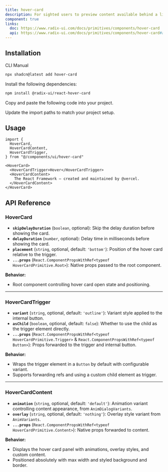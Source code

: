 ```yaml
---
title: hover-card
description: For sighted users to preview content available behind a link.
component: true
links:
  doc: https://www.radix-ui.com/docs/primitives/components/hover-card
  api: https://www.radix-ui.com/docs/primitives/components/hover-card#api-reference
---
```


<ComponentPreview name="hover-card-1" description="A hover card component" />

## Installation

<Tabs defaultValue="cli">

<TabsList>
  <TabsTrigger value="cli">CLI</TabsTrigger>
  <TabsTrigger value="manual">Manual</TabsTrigger>
</TabsList>
<TabsContent value="cli">

```bash
npx shadcn@latest add hover-card
```

</TabsContent>

<TabsContent value="manual">

<Step>Install the following dependencies:</Step>

```bash
npm install @radix-ui/react-hover-card
```

<Steps>

<Step>Copy and paste the following code into your project.</Step>

<ComponentSource name="hover-card-2" />

<Step>Update the import paths to match your project setup.</Step>

</Steps>

</TabsContent>

</Tabs>

## Usage

```tsx
import {
  HoverCard,
  HoverCardContent,
  HoverCardTrigger,
} from "@/components/ui/hover-card"
```

```tsx
<HoverCard>
  <HoverCardTrigger>Hover</HoverCardTrigger>
  <HoverCardContent>
    The React Framework – created and maintained by @vercel.
  </HoverCardContent>
</HoverCard>
```

## API Reference

### **HoverCard**

* **`skipDelayDuration`** (`boolean`, optional): Skip the delay duration before showing the card.
* **`delayDuration`** (`number`, optional): Delay time in milliseconds before showing the card.
* **`placement`** (`string`, optional, default: `'bottom'`): Position of the hover card relative to the trigger.
* **`...props`** (`React.ComponentPropsWithRef<typeof HoverCardPrimitive.Root>`): Native props passed to the root component.

**Behavior:**

* Root component controlling hover card open state and positioning.

---

### **HoverCardTrigger**

* **`variant`** (`string`, optional, default: `'outline'`): Variant style applied to the internal button.
* **`asChild`** (`boolean`, optional, default: `false`): Whether to use the child as the trigger element directly.
* **`...props`** (`React.ComponentPropsWithRef<typeof HoverCardPrimitive.Trigger>` & `React.ComponentPropsWithRef<typeof Button>`): Props forwarded to the trigger and internal button.

**Behavior:**

* Wraps the trigger element in a `Button` by default with configurable variant.
* Supports forwarding refs and using a custom child element as trigger.

---

### **HoverCardContent**

* **`animation`** (`string`, optional, default: `'default'`): Animation variant controlling content appearance, from `AnimDialogVariants`.
* **`overlay`** (`string`, optional, default: `'nothing'`): Overlay style variant from `AnimVariants`.
* **`...props`** (`React.ComponentPropsWithRef<typeof HoverCardPrimitive.Content>`): Native props forwarded to content.

**Behavior:**

* Displays the hover card panel with animations, overlay styles, and custom content.
* Positioned absolutely with max width and styled background and border.

